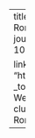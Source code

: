 ---
title: "From sC- to sC clusters and fortition in Romance: The case of North-Western Iberian Romance"
authors:
  - "Ander Egurtzegi"
date: "2017-01-01"
publication_types:
  - "article-journal"
publication: "Italian Journal of Linguistics/Revue Italienne de Linguistique, 29(1), 103–130"
doi: "10.1163/18756719-04401002"

links:
  - name: PDF
    url: "https://www.researchgate.net/profile/Ander_Egurtzegi/publication/320697826_From_sC-_to_sC_clusters_and_fortition_in_Romance_The_case_of_North-Western_Iberian_Romance/links/59f70693aca272cdc7cf0930/From-sC-to-sC-clusters-and-fortition-in-Romance-The-case-of-North-Western-Iberian-Romance.pdf"
    icon: "ai ai-open-access"
--- 